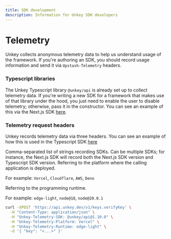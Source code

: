 ```yaml
---
title: SDK development
description: Information for Unkey SDK developers
---
```


# Telemetry 

Unkey collects anonymous telemetry data to help us understand usage of the framework. If you're authoring an SDK, you should record usage information and send it via `Upstash-Telemetry` headers.

### Typescript libraries

The Unkey Typescript library `@unkey/api` is already set up to collect telemetry data. If you're writing a new SDK for a framework that makes use of that library
under the hood, you just need to enable the user to disable telemetry; otherwise, pass it in the constructor. You can see an example of this via the Next.js SDK
[here](https://github.com/unkeyed/unkey/blob/main/packages/nextjs/src/index.ts#L99).

### Telemetry request headers

Unkey records telemetry data via three headers. You can see an example of how this is used in the Typescript SDK [here](https://github.com/unkeyed/unkey/blob/main/packages/api/src/client.ts#L138)

<ParamField header="Unkey-Telemetry-SDK" type="string">
Comma-separated list of strings recording SDKs. Can be multiple SDKs; for instance, the Next.js SDK will record both the Next.js SDK version and 
Typescript SDK version.
</ParamField>

<ParamField header="Unkey-Telemetry-Platform" type="string">
Referring to the platform where the calling application is deployed.

For example: `Vercel`, `Cloudflare`, `AWS`, `Deno`
</ParamField>

<ParamField header="Unkey-Telemetry-Runtime" type="string">
Referring to the programming runtime.

For example: `edge-light`, `node@18`, `node@20.0.1`
</ParamField>


```bash Sending Telemetry
curl -XPOST 'https://api.unkey.dev/v1/keys.verifyKey' \
  -H "Content-Type: application/json" \
  -H "Unkey-Telemetry-SDK: @unkey/api@1.10.0" \
  -H "Unkey-Telemetry-Platform: Vercel" \
  -H "Unkey-Telemetry-Runtime: edge-light" \
  -d '{ "key": "<...>" }'
```
  
